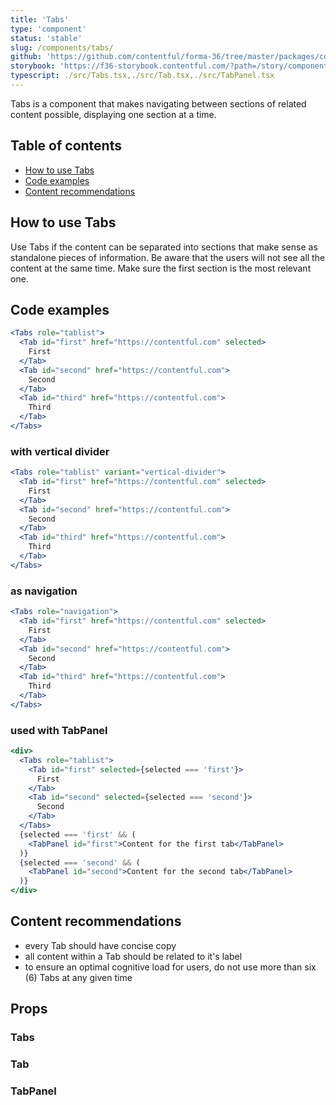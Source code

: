 ```yaml
---
title: 'Tabs'
type: 'component'
status: 'stable'
slug: /components/tabs/
github: 'https://github.com/contentful/forma-36/tree/master/packages/components/tabs'
storybook: 'https://f36-storybook.contentful.com/?path=/story/components-tabs--basic'
typescript: ./src/Tabs.tsx,./src/Tab.tsx,./src/TabPanel.tsx
---
```



Tabs is a component that makes navigating between sections of related content possible, displaying one section at a time.

## Table of contents

- [How to use Tabs](#how-to-use-Tabs)
- [Code examples](#code-examples)
- [Content recommendations](#content-recommendations)

## How to use Tabs

Use Tabs if the content can be separated into sections that make sense as standalone pieces of information.
Be aware that the users will not see all the content at the same time. Make sure the first section is the most relevant one.

## Code examples

```jsx
<Tabs role="tablist">
  <Tab id="first" href="https://contentful.com" selected>
    First
  </Tab>
  <Tab id="second" href="https://contentful.com">
    Second
  </Tab>
  <Tab id="third" href="https://contentful.com">
    Third
  </Tab>
</Tabs>
```

### with vertical divider

```jsx
<Tabs role="tablist" variant="vertical-divider">
  <Tab id="first" href="https://contentful.com" selected>
    First
  </Tab>
  <Tab id="second" href="https://contentful.com">
    Second
  </Tab>
  <Tab id="third" href="https://contentful.com">
    Third
  </Tab>
</Tabs>
```

### as navigation

```jsx
<Tabs role="navigation">
  <Tab id="first" href="https://contentful.com" selected>
    First
  </Tab>
  <Tab id="second" href="https://contentful.com">
    Second
  </Tab>
  <Tab id="third" href="https://contentful.com">
    Third
  </Tab>
</Tabs>
```

### used with TabPanel

```jsx
<div>
  <Tabs role="tablist">
    <Tab id="first" selected={selected === 'first'}>
      First
    </Tab>
    <Tab id="second" selected={selected === 'second'}>
      Second
    </Tab>
  </Tabs>
  {selected === 'first' && (
    <TabPanel id="first">Content for the first tab</TabPanel>
  )}
  {selected === 'second' && (
    <TabPanel id="second">Content for the second tab</TabPanel>
  )}
</div>
```

## Content recommendations

- every Tab should have concise copy
- all content within a Tab should be related to it's label
- to ensure an optimal cognitive load for users, do not use more than six (6) Tabs at any given time

## Props

### Tabs

<Props of="Tabs" />

### Tab

<Props of="Tab" />

### TabPanel

<Props of="TabPanel" />
